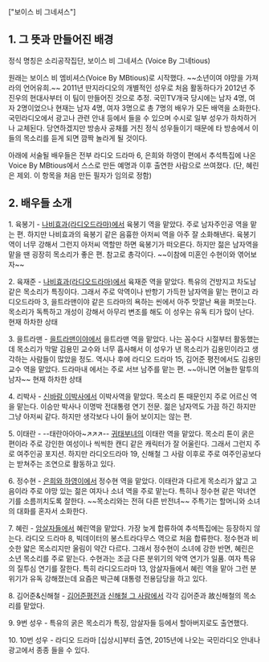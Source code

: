 ["보이스 비 그네셔스"]

== 1. 그 뜻과 만들어진 배경 ==

정식 명칭은 소리공작집단, 보이스 비 그네셔스 (Voice By 그네tious)

원래는 보이스 비 엠비셔스(Voice By MBtious)로 시작했다. ~~소년이여 야망을 가져라의 언어유희.~~ 2011년 딴지라디오의 개별적인 성우로 처음 활동하다가 2012년 주진우의 현대사부터 이 팀이 만들어진 것으로 추정. 국민TV개국 당시에는 남자 4명, 여자 2명이었으나 현재는 남자 4명, 여자 3명으로 총 7명의 배우가 모든 배역을 소화한다. 국민라디오에서 광고나 관련 안내 등에서 들을 수 있으며 수시로 일부 성우가 하차하거나 교체된다. 당연하겠지만 방송사 공채를 거친 정식 성우들이기 때문에 타 방송에서 이들의 목소리를 듣게 되면 깜짝 놀라게 될 것이다.

아래에 서술될 배우들은 전부 라디오 드라마 6, 은희와 하영이 편에서 추석특집에 나온 Voice By MBtious에서 스스로 만든 예명과 이후 출연한 사람으로 쓰여졌다. (단, 혜린은 제외. 이 항목을 처음 만든 필자가 임의로 정함)


== 2. 배우들 소개 == 


1. 육봉기 - [[나비효과(라디오드라마)]]에서 육봉기 역을 맡았다. 주로 남자주인공 역을 맡는 편. 하지만 나비효과의 육봉기 같은 음흉한 아저씨 역을 아주 잘 소화해낸다. 육봉기 역이 너무 강해서 그런지 아저씨 역할만 하면 육봉기가 떠오른다. 하지만 젊은 남자역을 맡을 땐 굉장히 목소리가 좋은 편. 참고로 총각이다. ~~이참에 미혼인 수현이와 엮어보자~~

2. 육재준 - [[나비효과(라디오드라마)]]에서 육재준 역을 맡았다. 특유의 건방지고 차도남 같은 목소리가 특징이다. 그래서 주로 악역이나 반항기 가득한 남자역을 맡는 편이고 라디오드라마 3, 을트라맨이야 같은 드라마의 욕하는 씬에서 아주 맛깔난 욕을 퍼붓는다. 목소리가 독특하고 개성이 강해서 아무리 변조를 해도 이 성우는 유독 티가 많이 난다. 현재 하차한 상태

3. 을트라맨 - [[을트라맨이야]]에서 을트라맨 역을 맡았다. 나는 꼼수다 시절부터 활동했는데 목소리가 막말 김용민 교수와 너무 흡사해서 이 성우가 낸 목소리가 김용민이라고 생각하는 사람들이 많았을 정도. 역시나 후에 라디오 드라마 15, 김어준 평전에서도 김용민 교수 역을 맡았다. 드라마내 에서는 주로 서브 남주를 맡는 편. ~~아니면 어눌한 말투의 남자~~ 현재 하차한 상태

4. 리박사 - [[신바람 이박사]]에서 이박사역을 맡았다. 목소리 톤 때문인지 주로 어르신 역을 맡는다. 이승만 박사나 이명박 전대통령 연기 전문. 젊은 남자역도 가끔 하긴 하지만 그냥 아저씨 같다. 하지만 생각보다 나이 들어 보이지는 않는 편.

5. 이태란 - --태란아아아~↗↗↗-- [[귀태부녀]]의 이태란 역을 맡았다. 목소리 톤이 굵은 편이라 주로 강인한 여성이나 씩씩한 캔디 같은 캐릭터가 잘 어울린다. 그래서 그런지 주로 여주인공 포지션. 하지만 라디오드라마 19, 신해철 그 사람 이후로 주로 여주인공보다는 받쳐주는 조연으로 활동하고 있다.

6. 정수현 - [[은희와 하영이]]에서 정수현 역을 맡았다. 이태란과 다르게 목소리가 얇고 고음이라 주로 야망 있는 젊은 여자나 소녀 역을 주로 맡는다. 특히나 정수현 같은 악녀연기를 소름끼치도록 잘한다. ~~목소리와는 전혀 다른 반전녀~~ 주특기는 할머니와 소녀의 대화를 혼자서 소화한다.

7. 혜린 - [[암살자들]]에서 혜린역을 맡았다. 가장 늦게 합류하여 추석특집에는 등장하지 않는다. 라디오 드라마 8, 빅데이터의 봉스트라다무스 역으로 처음 합류한다. 정수현과 비슷한 얇은 목소리지만 울림이 약간 다르다. 그래서 정수현이 소녀에 강한 반면, 혜린은 소년 목소리를 주로 맡는다. 수현과는 조금 다른 분위기의 악역 연기가 일품. 여자 특유의 질투심 연기를 잘한다. 특히 라디오드라마 13, 암살자들에서 혜린 역을 맡아 그런 분위기가 유독 강해졌는데 요즘은 박근혜 대통령 전용담당을 하고 있다.

8. 김어준&신해철 - [[김어준평전]]과 [[신해철 그 사람]]에서 각각 김어준과 故신해철의 목소리를 맡았다. 

9. 9번 성우 - 특유의 굵은 목소리가 특징, 암살자들 등에서 할아버지로도 출연했다.

10. 10번 성우 - 라디오 드라마 [십상시]부터 출연, 2015년에 나오는 국민라디오 안내나 광고에서 종종 들을 수 있다.
